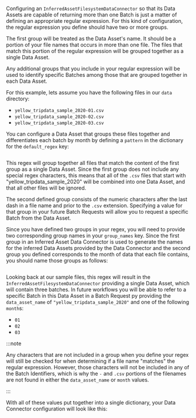 
Configuring an `InferredAssetFilesystemDataConnector` so that its Data Assets are capable of returning more than one Batch is just a matter of defining an appropriate regular expression.  For this kind of configuration, the regular expression you define should have two or more groups.

The first group will be treated as the Data Asset's name.  It should be a portion of your file names that occurs in more than one file.  The files that match this portion of the regular expression will be grouped together as a single Data Asset.

Any additional groups that you include in your regular expression will be used to identify specific Batches among those that are grouped together in each Data Asset.

For this example, lets assume you have the following files in our `data` directory:
- `yellow_tripdata_sample_2020-01.csv`
- `yellow_tripdata_sample_2020-02.csv`
- `yellow_tripdata_sample_2020-03.csv`

You can configure a Data Asset that groups these files together and differentiates each batch by month by defining a `pattern` in the dictionary for the `default_regex` key:
```python name="version-0.17.23 datasource_configuration_inferred_multi_batch_regex_pattern"
```

This regex will group together all files that match the content of the first group as a single Data Asset.  Since the first group does not include any special regex characters, this means that all of the `.csv` files that start with "yellow_tripdata_sample_2020" will be combined into one Data Asset, and that all other files will be ignored.

The second defined group consists of the numeric characters after the last dash in a file name and prior to the `.csv` extension.  Specifying a value for that group in your future Batch Requests will allow you to request a specific Batch from the Data Asset.

Since you have defined two groups in your regex, you will need to provide two corresponding group names in your `group_names` key.  Since the first group in an Inferred Asset Data Connector is used to generate the names for the inferred Data Assets provided by the Data Connector and the second group you defined corresponds to the month of data that each file contains, you should name those groups as follows:

```python name="version-0.17.23 group_names for inferred multi batch default_regex key"
```

Looking back at our sample files, this regex will result in the `InferredAssetFilesystemDataConnector` providing a single Data Asset, which will contain three batches.  In future workflows you will be able to refer to a specific Batch in this Data Asset in a Batch Request py providing the  `data_asset_name` of `"yellow_tripdata_sample_2020"` and one of the following `month`s:
- `01`
- `02`
- `03`

:::note

Any characters that are not included in a group when you define your regex will still be checked for when determining if a file name "matches" the regular expression.  However, those characters will not be included in any of the Batch Identifiers, which is why the `-` and `.csv` portions of the filenames are not found in either the `data_asset_name` or `month` values.

:::

<TipMoreInfoOnRegex />

With all of these values put together into a single dictionary, your Data Connector configuration will look like this:

```python name="version-0.17.23 data connector config for inferred filesystem data connector multi batch"
```

